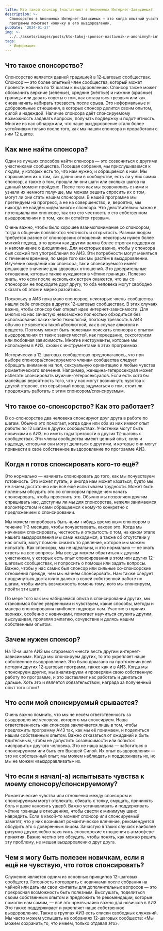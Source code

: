 ```yaml
---
title: Кто такой спонсор (наставник) в Анонимных Интернет-Зависимых?
description: >-
  Спонсорство в Анонимных Интернет-Зависимых — это когда опытный участник
  программы помогает новичку в его выздоровлении.
pubDate: '2024-01-27'
img: >-
  ../../assets/images/posts/kto-takoj-sponsor-nastavnik-v-anonimnyh-internet-zavisimyh/img.jpg
tags:
  - Информация
---
```


## Что такое спонсорство?

Спонсорство является давней традицией в 12-шаговых сообществах. Спонсор — это более опытный член сообщества, который может провести новичка по 12 шагам к выздоровлению. Спонсор также может обозначить верхние (зелёные), средние (жёлтые) и нижние (красные) границы или давать советы о том, как оставаться трезвым или как снова начать набирать трезвость после срыва. Это неформальные и добровольные отношения, в которых спонсор делится своим опытом, силой и надеждой. Наличие спонсора даёт спонсируемому возможность задавать вопросы, получать поддержку и подотчётность. Многие из нас обнаружили, что наше выздоровление стало более устойчивым только после того, как мы нашли спонсора и проработали с ним 12 шагов.

## Как мне найти спонсора?

Один из лучших способов найти спонсора — это созвониться с другими участниками сообщества. Посещая собрания, мы прислушиваемся к людям, у которых есть то, что нам нужно, и обращаемся к ним. Мы спрашиваем их о том, как давно они в сообществе, есть ли у них самих спонсор, а также о том, прошли ли они шаги или сколько шагов на данный момент пройдено. После того как мы созвонились с ними и узнали их немного получше, мы можем решить спросить их о том, могут ли они стать нашим спонсором. В нашей программе мы претендуем на прогресс, а не на совершенство, и, вероятно, мы никогда не найдём «идеального» спонсора. Что действительно важно в потенциальном спонсоре, так это его честность о его собственном выздоровлении и о том, как он остаётся трезвым.

Очень важно, чтобы было хорошее взаимопонимание со спонсором, тогда в общении появляются честность и открытость. Разным людям требуется разное от спонсорских отношений: некоторым нужен более мягкий подход, в то время как другим важна более строгая поддержка и напоминание о дисциплине. Для некоторых важно, чтобы у спонсора был схожий тип употребления по АИЗ. Эти потребности могут меняться с течением времени, по мере того как мы растём в выздоровлении. Изучение ожиданий как спонсора, так и спонсируемого имеет решающее значение для здоровых отношений. Это доверительные отношения, которые также нуждаются в чётких границах. Полезно знать, что если после нескольких встреч окажется, что вы со спонсором не подходите друг другу, то оба человека могут свободно сказать об этом и мирно разойтись.

Поскольку в АИЗ пока мало спонсоров, некоторые члены сообщества нашли себе спонсора в других 12-шаговых сообществах. В этих случаях важно, чтобы спонсор был открыт идее интернет-зависимости. Для многих из нас зачастую невозможно полностью обходиться без использования каких-либо технологий, поэтому трезвость в АИЗ обычно не является такой абсолютной, как в случае алкоголя и веществ. Поэтому может быть полезным поискать спонсора с опытом выздоровления от таких зависимостей, как переедание, сексоголизм или любовная зависимость. Многие инструменты, которые мы используем в АИЗ, схожи с инструментами в этих программах.

Исторически в 12-шаговых сообществах предполагалось, что при выборе спонсора/спонсируемого членам сообщества следует обращать внимание на пол, сексуальную ориентацию и любые чувства романтического влечения. Например, женщина-гетеросексуал может избегать спонсировать мужчин-гетеросексуалов. Если есть хотя бы малейшая вероятность того, что у нас могут возникнуть чувства к другой стороне, это серьёзный повод задуматься о том, стоит ли продолжать работать с этим спонсором/спонсируемым.

## Что такое со-спонсорство? Как это работает?

В со-спонсорстве два человека спонсируют друг друга в работе по шагам. Обычно это помогает, когда один или оба из них имеют опыт работы по 12 шагам в других сообществах. Участники могут быть новичками в АИЗ, но иметь годы трезвости в других 12-шаговых сообществах. Эти члены сообщества имеют ценный опыт, силу и надежду, которыми они могут делиться с другими, и которые они могут привнести в своё собственное выздоровление по программе АИЗ.

## Когда я готов спонсировать кого-то ещё?

Это нормально — начинать спонсировать до того, как мы почувствуем готовность. Это может пугать, и иногда нам может казаться, будто мы не знаем достаточно или всё ещё испытываем трудности. Может быть полезным обсудить это со спонсором прежде чем начать спонсировать, чтобы прояснить это. Обычно мы позволяем другим спрашивать нас, доступны ли мы для спонсорства, нежели занимаемся волонтёрством и сами обращаемся к кому-то конкретно с предложением о спонсировании.

Мы можем попробовать быть чьим-нибудь временным спонсором в течение 1–3 месяцев, чтобы почувствовать, каково это. Когда мы начинаем спонсировать, честность и открытость о том, на каком этапе нашего выздоровления мы сами находимся, а также об отсутствии у нас опыта, могут помочь снизить то давление, которое мы можем испытать. Как спонсоры, мы не идеальны, и это нормально — не знать ответы на все вопросы. Мы всегда можем обратиться к другим участникам, у которых есть опыт спонсирования в этом или других 12-шаговых сообществах, и попросить о помощи или задать вопросы. Важно, чтобы у нас самих был спонсор или сильные со-спонсорские отношения прежде, чем мы начнём спонсировать. Нам также следует продвинуться достаточно далеко в своей собственной работе по шагам, чтобы иметь возможность помочь тому, кого мы спонсируем, пройти эти шаги.

По мере того как мы набираемся опыта в спонсировании других, мы становимся более уверенными и чувствуем, какие способы, методы и манера спонсирования наиболее подходят нам. Участие в горячих звонках, особенно с новичками, помогает научиться служить другим, выслушивая, проявляя эмпатию, сочувствие и делясь нашим собственным опытом.

## Зачем нужен спонсор?

На 12-м шаге АИЗ мы стараемся «нести весть другим интернет-зависимым». Когда мы спонсируем других, то это укрепляет наше собственное выздоровление. Это было доказано на протяжении всей истории других 12-шаговых программ, также как и в АИЗ. Когда мы спонсируем других, мы анализируем и проверяем свою собственную работу по программе, и это заставляет нас работать и двигаться дальше. Хоть это и является обязательством, награда за полученный опыт того стоит!

## Что если мой спонсируемый срывается?

Очень важно помнить, что мы не несём ответственность за выздоровление человека, которого мы спонсируем. Наша ответственность как спонсора заключается лишь в том, чтобы предложить программу АИЗ так, как мы её понимаем, и поделиться нашим собственным опытом. Важно отказаться от ожиданий и быть бдительным, чтобы не допустить созависимости или попыток «исправить» другого человека. Это не наша задача — заботиться о спонсируемом или быть его Высшей Силой. Их опыт выздоровления — это их собственный опыт; мы можем наблюдать и поддерживать их, но мы не можем «выздоравливать» их.

## Что если я начал(-а) испытывать чувства к моему спонсору/спонсируемому?

Романтические чувства или отношения между спонсором и спонсируемым могут отвлекать, сбивать с толку, смущать, причинять боль и даже наносить ущерб. Важно устанавливать и поддерживать чёткие границы в отношениях, чтобы свести к минимуму шанс навредить. Если в какой-то момент спонсор или спонсируемый заметят, что у них возникает романтическое влечение, рекомендуется обсудить это с доверенным лицом. Зачастую в таких случаях наиболее разумно дружелюбно закончить спонсорские отношения в атмосфере принятия. Важно честно это обсудить, чтобы понять, как можно решить эту проблему, не мешая выздоровлению друг друга.

## Чем я могу быть полезен новичкам, если я ещё не чувствую, что готов спонсировать?

Служение является одним из основных принципов 12-шаговых сообществ. Готовность поговорить с новичками после собрания на чайной или дать им свои контакты для дополнительных вопросов — это прекрасная возможность быть полезным. Выслушать, поделиться своим собственным опытом и предложить те рекомендации, которые помогли нам самим, — всё это чрезвычайно важно для новичков в АИЗ. Это также поддерживает и укрепляет наше собственное выздоровление. Также в группах АИЗ есть списки свободных служений. Мы часто можем услышать на собраниях 12-шаговых сообществ: «Мы можем сохранить то, что имеем, только отдавая это».
